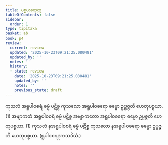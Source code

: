 ```yaml
---
title: ပစ္စယစတုက္က
tableOfContents: false
sidebar:
  order: 1
type: tipitaka
basket: ab
book: p4
review:
  current: review
  updated: '2025-10-23T09:21:25.080481'
  updated_by: ''
  notes: ''
  history:
  - state: review
    date: '2025-10-23T09:21:25.080481'
    updated_by: ''
    notes: ''
    previous_state: draft
---
```



<ReviewStatus review={frontmatter.review} showDetails={true} />

<HypothesisAnnotation frontmatter={frontmatter} />

<DynamicBreadcrumb />

<Division number="40" book="p4" e="ch" v="39" p="612">

<Paragraph number="1636" book="p4">
ကုသလံ အရူပါဝစရံ ဓမ္မံ ပဋိစ္စ ကုသလော အရူပါဝစရော ဓမ္မော ဥပ္ပဇ္ဇတိ ဟေတုပစ္စယာ. (1)
</Paragraph>

<Paragraph number="1637" book="p4">
အဗျာကတံ အရူပါဝစရံ ဓမ္မံ ပဋိစ္စ အဗျာကတော အရူပါဝစရော ဓမ္မော ဥပ္ပဇ္ဇတိ ဟေတုပစ္စယာ. (1)
</Paragraph>

<Paragraph number="1638" book="p4">
ကုသလံ နအရူပါဝစရံ ဓမ္မံ ပဋိစ္စ ကုသလော နအရူပါဝစရော ဓမ္မော ဥပ္ပဇ္ဇတိ ဟေတုပစ္စယာ. (ရူပါဝစရဒုကသဒိသံ.)
</Paragraph>
</Division>